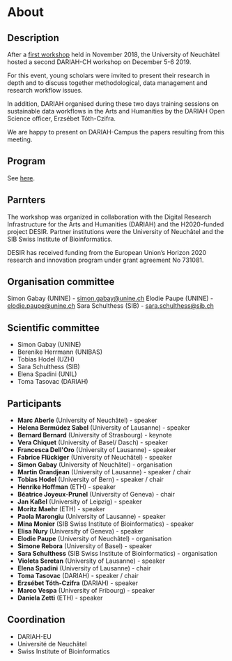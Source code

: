 # About

## Description

After a [first workshop](https://www.unine.ch/dariah-ch/home.html) held in
November 2018, the University of Neuchâtel hosted a second DARIAH-CH workshop on
December 5-6 2019.

For this event, young scholars were invited to present their research in depth
and to discuss together methodological, data management and research workflow
issues.

In addition, DARIAH organised during these two days training sessions on
sustainable data workflows in the Arts and Humanities by the DARIAH Open Science
officer, Erzsébet Tóth-Czifra.

We are happy to present on DARIAH-Campus the papers resulting from this meeting.

## Program

See [here](https://dariah-ch-ws19.sciencesconf.org/program).

## Parnters

The workshop was organized in collaboration with the Digital Research
Infrastructure for the Arts and Humanities (DARIAH) and the H2020-funded project
DESIR. Partner institutions were the University of Neuchâtel and the SIB Swiss
Institute of Bioinformatics.

DESIR has received funding from the European Union’s Horizon 2020 research and
innovation program under grant agreement No 731081.

## Organisation committee

Simon Gabay (UNINE) - [simon.gabay@unine.ch](simon.gabay@unine.ch) Elodie Paupe
(UNINE) - [elodie.paupe@unine.ch](elodie.paupe@unine.ch) Sara Schulthess (SIB) -
[sara.schulthess@sib.ch](sara.schulthess@sib.ch)

## Scientific committee

- Simon Gabay (UNINE)
- Berenike Herrmann (UNIBAS)
- Tobias Hodel (UZH)
- Sara Schulthess (SIB)
- Elena Spadini (UNIL)
- Toma Tasovac (DARIAH)

## Participants

- **Marc Aberle** (University of Neuchâtel) - speaker
- **Helena Bermúdez Sabel** (University of Lausanne) - speaker
- **Bernard Bernard** (University of Strasbourg) - keynote
- **Vera Chiquet** (University of Basel/ Dasch) - speaker
- **Francesca Dell'Oro** (University of Lausanne) - speaker
- **Fabrice Flückiger** (University of Neuchâtel) - speaker
- **Simon Gabay** (University of Neuchâtel) - organisation
- **Martin Grandjean** (University of Lausanne) - speaker / chair
- **Tobias Hodel** (University of Bern) - speaker / chair
- **Henrike Hoffman** (ETH) - speaker
- **Béatrice Joyeux-Prunel** (University of Geneva) - chair
- **Jan Kaßel** (University of Leipzig) - speaker
- **Moritz Maehr** (ETH) - speaker
- **Paola Marongiu** (University of Lausanne) - speaker
- **Mina Monier** (SIB Swiss Institute of Bioinformatics) - speaker
- **Elisa Nury** (University of Geneva) - speaker
- **Elodie Paupe** (University of Neuchâtel) - organisation
- **Simone Rebora** (University of Basel) - speaker
- **Sara Schulthess** (SIB Swiss Institute of Bioinformatics) - organisation
- **Violeta Seretan** (University of Lausanne) - speaker
- **Elena Spadini** (University of Lausanne) - chair
- **Toma Tasovac** (DARIAH) - speaker / chair
- **Erzsébet Tóth-Czifra** (DARIAH) - speaker
- **Marco Vespa** (University of Fribourg) - speaker
- **Daniela Zetti** (ETH) - speaker

## Coordination

- DARIAH-EU
- Université de Neuchâtel
- Swiss Institute of Bioinformatics
